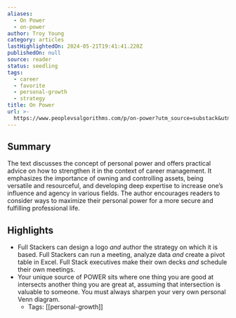 ```yaml
---
aliases:
  - On Power
  - on-power
author: Troy Young
category: articles
lastHighlightedOn: 2024-05-21T19:41:41.220Z
publishedOn: null
source: reader
status: seedling
tags:
  - career
  - favorite
  - personal-growth
  - strategy
title: On Power
url: >-
  https://www.peoplevsalgorithms.com/p/on-power?utm_source=substack&utm_medium=email
---
```

## Summary

The text discusses the concept of personal power and offers practical advice on how to strengthen it in the context of career management. It emphasizes the importance of owning and controlling assets, being versatile and resourceful, and developing deep expertise to increase one’s influence and agency in various fields. The author encourages readers to consider ways to maximize their personal power for a more secure and fulfilling professional life.

## Highlights

- Full Stackers can design a logo _and_ author the strategy on which it is based. Full Stackers can run a meeting, analyze data _and_ create a pivot table in Excel. Full Stack executives make their own decks _and_ schedule their own meetings.
- Your unique source of POWER sits where one thing you are good at intersects another thing you are great at, assuming that intersection is valuable to someone. You must always sharpen your very own personal Venn diagram.
    - Tags: [[personal-growth]]
